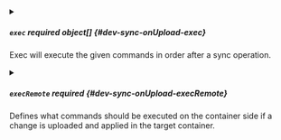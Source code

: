 

<PartialRestartContainer />



<details className="config-field" data-expandable="true">
<summary>

##### `exec` <span className="config-field-required" data-required="false">required</span> <span className="config-field-type">object[]</span> <span className="config-field-default"></span> <span className="config-field-enum"></span> {#dev-sync-onUpload-exec}

Exec will execute the given commands in order after a sync operation.

</summary>

<PartialExecreference />


</details>



<details className="config-field" data-expandable="true">
<summary>

##### `execRemote` <span className="config-field-required" data-required="false">required</span> <span className="config-field-type"></span> <span className="config-field-default"></span> <span className="config-field-enum"></span> {#dev-sync-onUpload-execRemote}

Defines what commands should be executed on the container side if a change is uploaded and applied in the target container.

</summary>

<PartialExecRemotereference />


</details>
